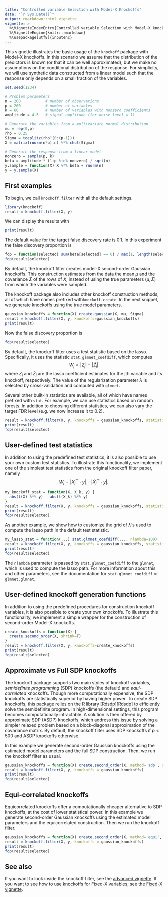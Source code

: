```yaml
---
title: "Controlled variable Selection with Model-X Knockoffs"
date: "`r Sys.Date()`"
output: rmarkdown::html_vignette
vignette: >
  %\VignetteIndexEntry{Controlled variable Selection with Model-X knockoffs}
  %\VignetteEngine{knitr::rmarkdown}
  %\usepackage[utf8]{inputenc}
---
```


This vignette illustrates the basic usage of the `knockoff` package with Model-X knockoffs. In this scenario we assume that the distribution of the predictors is known (or that it can be well approximated), but we make no assumptions on the conditional distribution of the response.  For simplicity, we will use synthetic data constructed from a linear model such that the response only depends on a small fraction of the variables.

```r
set.seed(1234)
```

```r
# Problem parameters
n = 200           # number of observations
p = 200           # number of variables
k = 60            # number of variables with nonzero coefficients
amplitude = 4.5   # signal amplitude (for noise level = 1)

# Generate the variables from a multivariate normal distribution
mu = rep(0,p)
rho = 0.25
Sigma = toeplitz(rho^(0:(p-1)))
X = matrix(rnorm(n*p),n) %*% chol(Sigma)

# Generate the response from a linear model
nonzero = sample(p, k)
beta = amplitude * (1:p %in% nonzero) / sqrt(n)
y.sample = function(X) X %*% beta + rnorm(n)
y = y.sample(X)
```

First examples
--------------

To begin, we call `knockoff.filter` with all the default settings.
```r
library(knockoff)
result = knockoff.filter(X, y)
```
We can display the results with
```r
print(result)
```
The default value for the target false discovery rate is 0.1. In this experiment the false discovery proportion is
```r
fdp = function(selected) sum(beta[selected] == 0) / max(1, length(selected))
fdp(result$selected)
```

By default, the knockoff filter creates model-X second-order Gaussian knockoffs. This construction estimates from the data the mean $\mu$ and the covariance $\Sigma$ of the rows of $X$, instead of using the true parameters ($\mu, \Sigma$) from which the variables were sampled.

The knockoff package also includes other knockoff construction methods, all of which have names prefixed with`knockoff.create`. In the next snippet, we generate knockoffs using the true model parameters.
```r
gaussian_knockoffs = function(X) create.gaussian(X, mu, Sigma)
result = knockoff.filter(X, y, knockoffs=gaussian_knockoffs)
print(result)
```
Now the false discovery proportion is
```r
fdp(result$selected)
```

By default, the knockoff filter uses a test statistic based on the lasso. Specifically, it uses the statistic `stat.glmnet_coefdiff`, which computes
$$
W_j = |Z_j| - |\tilde{Z}_j|
$$
where $Z_j$ and $\tilde{Z}_j$ are the lasso coefficient estimates for the 
jth variable and its knockoff, respectively. The value of the regularization
parameter $\lambda$ is selected by cross-validation and computed with `glmnet`.


Several other built-in statistics are available, all of which have names prefixed with `stat`. For example, we can use statistics based on random forests. In addition to choosing different statistics, we can also vary the target FDR level (e.g. we now increase it to 0.2).
```r
result = knockoff.filter(X, y, knockoffs = gaussian_knockoffs, statistic = stat.random_forest, fdr=0.2)
print(result)
fdp(result$selected)
```


User-defined test statistics
----------------------------

In addition to using the predefined test statistics, it is also possible to use your own custom test statistics. To illustrate this functionality, we implement one of the simplest test statistics from the original knockoff filter paper, namely
$$
W_j = \left|X_j^\top \cdot y\right| - \left|\tilde{X}_j^\top \cdot y\right|.
$$

```r
my_knockoff_stat = function(X, X_k, y) {
  abs(t(X) %*% y) - abs(t(X_k) %*% y)
}
result = knockoff.filter(X, y, knockoffs = gaussian_knockoffs, statistic = my_knockoff_stat)
print(result)
fdp(result$selected)
```

As another example, we show how to customize the grid of $\lambda$'s used to compute the lasso path in the default test statistic.

```r
my_lasso_stat = function(...) stat.glmnet_coefdiff(..., nlambda=100)
result = knockoff.filter(X, y, knockoffs = gaussian_knockoffs, statistic = my_lasso_stat)
print(result)
fdp(result$selected)
```

The `nlambda` parameter is passed by `stat.glmnet_coefdiff` to the `glmnet`, which is used to compute the lasso path.
For more information about this and other parameters, see the documentation for `stat.glmnet_coefdiff` or `glmnet.glmnet`.


User-defined knockoff generation functions
------------------------------------------
In addition to using the predefined procedures for construction knockoff variables, it is also possible to create your own knockoffs. To illustrate this functionality, we implement a simple wrapper for the construction of second-order Model-X knockoffs.

```r
create_knockoffs = function(X) {
  create.second_order(X, shrink=T)
}
result = knockoff.filter(X, y, knockoffs=create_knockoffs)
print(result)
fdp(result$selected)
```


Approximate vs Full SDP knockoffs
-----------------
The knockoff package supports two main styles of knockoff variables, *semidefinite programming* (SDP) knockoffs (the default) and *equi-correlated* knockoffs. Though more computationally expensive, the SDP knockoffs are statistically superior by having higher power. To create SDP knockoffs, this package relies on the R library [Rdsdp][Rdsdp] to efficiently solve the semidefinite program.
In high-dimensional settings, this program becomes computationally intractable.
A solution is then offered by approximate SDP (ASDP) knockoffs, which address this issue by solving a simpler relaxed problem based on a block-diagonal approximation of the covariance matrix. By default, the knockoff filter uses SDP knockoffs if $p<500$ and ASDP knockoffs otherwise.

In this example we generate second-order Gaussian knockoffs using the estimated model parameters and the full SDP construction. Then, we run the knockoff filter as usual.
```r
gaussian_knockoffs = function(X) create.second_order(X, method='sdp', shrink=T)
result = knockoff.filter(X, y, knockoffs = gaussian_knockoffs)
print(result)
fdp(result$selected)
```

Equi-correlated knockoffs
-----------------
Equicorrelated knockoffs offer a computationally cheaper alternative to SDP knockoffs, at the cost of lower statistical power.
In this example we generate second-order Gaussian knockoffs using the estimated model parameters and the equicorrelated construction. Then we run the knockoff filter.
```r
gaussian_knockoffs = function(X) create.second_order(X, method='equi', shrink=T)
result = knockoff.filter(X, y, knockoffs = gaussian_knockoffs)
print(result)
fdp(result$selected)
```


See also
--------
If you want to look inside the knockoff filter, see the [advanced vignette](advanced.html).
If you want to see how to use knockoffs for Fixed-X variables, see the [Fixed-X vignette](fixed.html).